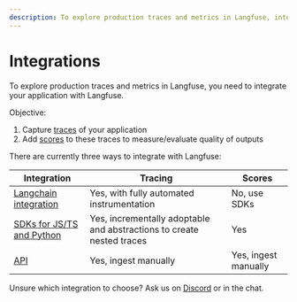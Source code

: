 ```yaml
---
description: To explore production traces and metrics in Langfuse, integrate your application via SDKs, Langchain integration or APIs
---
```


# Integrations

To explore production traces and metrics in Langfuse, you need to integrate your application with Langfuse.

Objective:

1. Capture [traces](/docs/tracing) of your application
2. Add [scores](/docs/scores) to these traces to measure/evaluate quality of outputs

There are currently three ways to integrate with Langfuse:

| Integration                                           | Tracing                                                               | Scores               |
| ----------------------------------------------------- | --------------------------------------------------------------------- | -------------------- |
| [Langchain integration](/docs/integrations/langchain) | Yes, with fully automated instrumentation                             | No, use SDKs         |
| [SDKs for JS/TS and Python](/docs/integrations/sdk)   | Yes, incrementally adoptable and abstractions to create nested traces | Yes                  |
| [API](/docs/integrations/api)                         | Yes, ingest manually                                                  | Yes, ingest manually |

Unsure which integration to choose? Ask us on [Discord](https://discord.gg/7NXusRtqYU) or in the chat.
